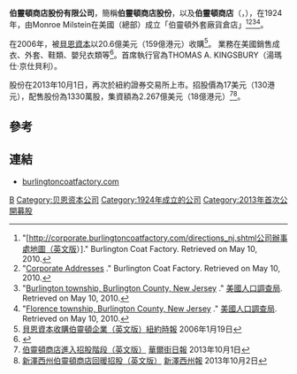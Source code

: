 '''伯靈頓商店股份有限公司'''，簡稱'''伯靈頓商店股份'''，以及'''伯靈頓商店'''（'''{{lang-en|Burlington Stores, Inc.}}'''，{{nyse|BURL}}），在1924年，由Monroe Milstein在美國{{link-en|新澤西州伯靈頓鄉鎮|Burlington Township, New Jersey}}（總部）成立「伯靈頓外套廠貨倉店」<ref>"[http://corporate.burlingtoncoatfactory.com/directions_nj.shtml公司辦事處地圖（英文版）]{{Dead link|date=2019年5月 |bot=InternetArchiveBot |fix-attempted=yes }}." Burlington Coat Factory. Retrieved on May 10, 2010.</ref><ref>"[http://corporate.burlingtoncoatfactory.com/corpinfo/corp_offices.shtml Corporate Addresses] {{Wayback|url=http://corporate.burlingtoncoatfactory.com/corpinfo/corp_offices.shtml |date=20111023184626 }}." Burlington Coat Factory. Retrieved on May 10, 2010.</ref><ref>"[http://factfinder.census.gov/servlet/MapItDrawServlet?geo_id=06000US3400508950&_bucket_id=50&tree_id=420&context=saff&_lang=en&_sse=on Burlington township, Burlington County, New Jersey] {{Wayback|url=http://factfinder.census.gov/servlet/MapItDrawServlet?geo_id=06000US3400508950&_bucket_id=50&tree_id=420&context=saff&_lang=en&_sse=on |date=20110606115043 }}." [[美國人口調查局|美國人口調查局]]. Retrieved on May 10, 2010.</ref><ref>"[http://factfinder.census.gov/servlet/MapItDrawServlet?geo_id=06000US3400523850&_bucket_id=50&tree_id=420&context=saff&_lang=en&_sse=on Florence township, Burlington County, New Jersey] {{Wayback|url=http://factfinder.census.gov/servlet/MapItDrawServlet?geo_id=06000US3400523850&_bucket_id=50&tree_id=420&context=saff&_lang=en&_sse=on |date=20110606115135 }}." [[美國人口調查局|美國人口調查局]]. Retrieved on May 10, 2010.</ref>。

在2006年，被[[貝恩資本|貝恩資本]]以20.6億美元（159億港元）收購<ref>[http://www.nytimes.com/2006/01/19/business/19coat.html?_r=0 貝恩資本收購伯靈頓企業（英文版）][[紐約時報|紐約時報]] 2006年1月19日</ref>。
業務在美國銷售成衣、外套、鞋類、嬰兒衣類等<ref>{{Cite web |url=http://www.burlingtoncoatfactory.com/AboutUs/OurHistory.aspx |title=伯靈頓商店股份有限公司簡介（英文版） |accessdate=2013-10-02 |archive-date=2013-10-04 |archive-url=https://web.archive.org/web/20131004213851/http://www.burlingtoncoatfactory.com/AboutUs/OurHistory.aspx |dead-url=no }}</ref>。首席執行官為THOMAS A. KINGSBURY（湯瑪仕·京仕貝利）。

股份在2013年10月1日，再次於紐約證券交易所上市。招股價為17美元（130港元），配售股份為1330萬股，集資額為2.267億美元（18億港元）<ref>[http://online.wsj.com/article/SB10001424052702304373104579110012204290256.html 伯靈頓商店進入招股階段（英文版）] {{Wayback|url=http://online.wsj.com/article/SB10001424052702304373104579110012204290256.html |date=20131002214005 }}[[華爾街日報|華爾街日報]] 2013年10月1日</ref><ref>[http://www.nj.com/business/index.ssf/2013/10/njs_burlington_stores_sees_sto.html 新澤西州伯靈頓商店回暖招股（英文版）] {{Wayback|url=http://www.nj.com/business/index.ssf/2013/10/njs_burlington_stores_sees_sto.html |date=20131002182330 }}[[新澤西州報|新澤西州報]] 2013年10月2日</ref>。

==參考==
{{reflist}}

==連結==
*[http://www.burlingtoncoatfactory.com burlingtoncoatfactory.com]{{Wayback|url=http://www.burlingtoncoatfactory.com/ |date=20111116052613 }}

{{贝恩资本}}
{{Authority control}}
[[Category:美國零售商|B]]
[[Category:贝恩资本公司|Category:贝恩资本公司]]
[[Category:1924年成立的公司|Category:1924年成立的公司]]
[[Category:2013年首次公開募股|Category:2013年首次公開募股]]